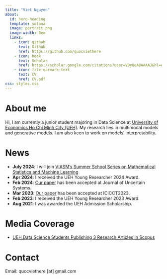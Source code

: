 ```yaml
---
title: "Viet Nguyen"
about:
  id: hero-heading
  template: solana
  image: portrait.png
  image-width: 8em
  links:
    - icon: github
      text: Github
      href: https://github.com/quocviethere
    - icon: book
      text: Scholar
      href: https://scholar.google.com/citations?user=VDy8eA8AAAAJ&hl=en
    - icon: file-earmark-text
      text: CV
      href: CV.pdf
css: styles.css   
---
```


# About me

Hi, I am currently a junior student majoring in Data Science at [University of Economics Ho Chi Minh City (UEH)](https://en.ueh.edu.vn/). 
My research lies in multimodal models <br> and generative models. I am also keen to work on models' interpretability.

# News

- **July 2024**: I will join [VIASM's Summer School Series on Mathematical Statistics and Machine Learning](https://viasm.edu.vn/en/hdkh/somsaml2024)
- **Apr 2024**: I received the UEH Young Researcher 2024 Award.
- **Feb 2024**: [Our paper](https://www.worldscientific.com/doi/10.1142/S175289092440004X) has been accepted at Journal of Uncertain Systems.
- **Mar 2023**: [Our paper](https://link.springer.com/chapter/10.1007/978-981-99-5166-6_35) has been accepted at ICICCT2023.
- **Feb 2023**: I received the UEH Young Researcher 2023 Award.
- **Aug 2021**: I was awarded the UEH Admission Scholarship.


# Media Coverage

- [UEH Data Science Students Publishing 3 Research Articles In Scopus](https://ueh.edu.vn/en/news/ueh-data-science-students-publishing-3-research-articles-in-scopus-71645)

# Contact

Email: quocviethere [at] gmail.com